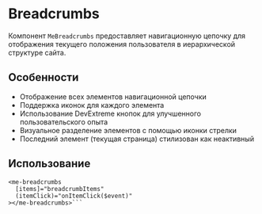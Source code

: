 
<Meta
  title="Components/Breadcrumbs/Documentation"
  component={MeBreadcrumbsComponent}
/>

# Breadcrumbs

Компонент `MeBreadcrumbs` предоставляет навигационную цепочку для отображения текущего положения пользователя в иерархической структуре сайта.

## Особенности

- Отображение всех элементов навигационной цепочки
- Поддержка иконок для каждого элемента
- Использование DevExtreme кнопок для улучшенного пользовательского опыта
- Визуальное разделение элементов с помощью иконки стрелки
- Последний элемент (текущая страница) стилизован как неактивный

## Использование

````tsx
<me-breadcrumbs
  [items]="breadcrumbItems"
  (itemClick)="onItemClick($event)"
></me-breadcrumbs>```
````
